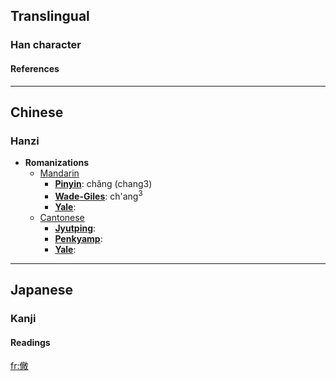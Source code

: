 ==Translingual==
===Han character===
{{Han char|rad=人|as=12|sn=14|four=|canj=人火月大 (OFBK)}}
====References====
{{Han ref|kx=0116.220|dkj=01097|dj=0247.330|hdz=10219.010|uh=50D8|ud=20696}}
----

==Chinese==
===Hanzi===


* '''Romanizations'''
** [[Mandarin]]
*** '''[[Pinyin]]''': chǎng (chang3)
*** '''[[Wade-Giles]]''': ch'ang<sup>3</sup>
*** '''[[Yale]]''': 
**[[Cantonese]]
***'''[[Jyutping]]''':
***'''[[Penkyamp]]''': 
***'''[[Yale]]''': 


----
==Japanese==
===Kanji===
{{ja-kanji|grade=|rs=人12}}
====Readings====
{{ja-readings|on=[[しょう]] (shō)|kun=[[ひろい]] (hiroi)}}




[[fr:僘]]